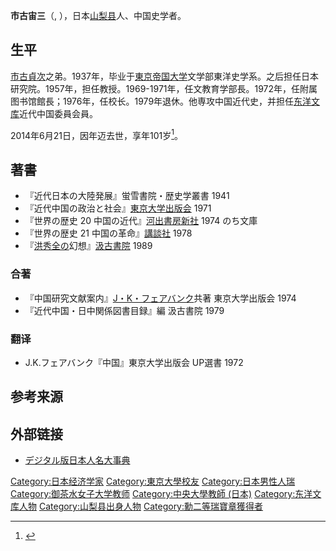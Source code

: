 '''市古宙三'''（{{lang-ja|'''市古 宙三'''，いちこ ちゅうぞう}}, {{bd|1913年|6月19日|2014年|6月21日|catIdx=Ichiko}}），日本[[山梨县|山梨县]]人、中国史学者。

== 生平==
[[市古貞次|市古貞次]]之弟。1937年，毕业于[[東京帝国大学|東京帝国大学]]文学部東洋史学系。之后担任日本{{link-ja|日本东亚研究所|東亜研究所}}研究院。1957年，担任教授。1969-1971年，任文教育学部長。1972年，任附属图书馆館長；1976年，任校长。1979年退休。他専攻中国近代史，并担任[[东洋文库|东洋文库]]近代中国委員会員。

2014年6月21日，因年迈去世，享年101岁<ref>{{Cite news|url=http://www.jiji.com/jc/c?g=obt_30&k=2014062600721|title=市古宙三氏死去（お茶の水女子大名誉教授・中国史、元学長）|agency=時事通信|date=2014-06-26|accessdate=2014-06-26|deadurl=yes|archiveurl=https://archive.is/20140626102207/http://www.jiji.com/jc/c?g=obt_30&k=2014062600721|archivedate=2014-06-26}}</ref>。

== 著書 ==
*『近代日本の大陸発展』蛍雪書院・歴史学叢書 1941
*『近代中国の政治と社会』[[東京大学出版会|東京大学出版会]] 1971
*『世界の歴史 20 中国の近代』[[河出書房新社|河出書房新社]] 1974 のち文庫
*『世界の歴史 21 中国の革命』[[講談社|講談社]] 1978
*『[[洪秀全|洪秀全]]の幻想』[[汲古書院|汲古書院]] 1989

=== 合著 ===
*『中国研究文献案内』[[J・K・フェアバンク|J・K・フェアバンク]]共著 東京大学出版会 1974
*『近代中国・日中関係図書目録』編 汲古書院 1979

=== 翻译 ===
*J.K.フェアバンク『中国』東京大学出版会 UP選書 1972

== 参考来源 ==
{{Reflist}}

== 外部链接 ==
*[http://kotobank.jp/word/%E5%B8%82%E5%8F%A4%E5%AE%99%E4%B8%89 デジタル版日本人名大事典] {{Wayback|url=http://kotobank.jp/word/%E5%B8%82%E5%8F%A4%E5%AE%99%E4%B8%89 |date=20130920153650 }}

{{DEFAULTSORT:Ichiko Chiyuuso}}
[[Category:日本经济学家|Category:日本经济学家]]
[[Category:東京大學校友|Category:東京大學校友]]
[[Category:日本男性人瑞|Category:日本男性人瑞]]
[[Category:御茶水女子大学教师|Category:御茶水女子大学教师]]
[[Category:中央大學教師_(日本)|Category:中央大學教師 (日本)]]
[[Category:东洋文库人物|Category:东洋文库人物]]
[[Category:山梨县出身人物|Category:山梨县出身人物]]
[[Category:勳二等瑞寶章獲得者|Category:勳二等瑞寶章獲得者]]